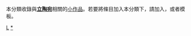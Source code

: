 {{Catnav|頁面分類|地理|国家|欧洲国家|立陶宛}}
{{hiddencat}}
{{WPSS-cat}}
本分類收錄與'''[[立陶宛|立陶宛]]'''相關的[[Wikipedia:小作品|小作品]]。若要將條目加入本分類下，請加入'''{{tl|Lithuania-stub}}'''，或者'''{{tl|立陶宛小作品}}'''模板。

[[Category:歐洲小作品|L]]
[[Category:立陶宛|*]]